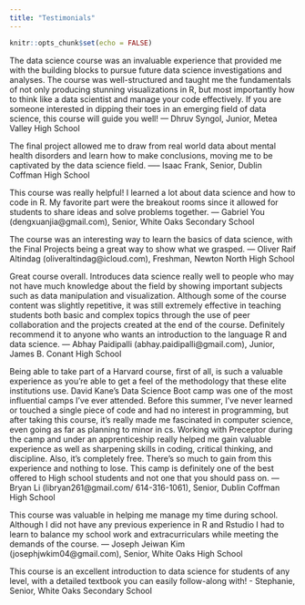 ```yaml
---
title: "Testimonials"
---
```


```r
knitr::opts_chunk$set(echo = FALSE)
```


The data science course was an invaluable experience that provided me with the building blocks to pursue future data science investigations and analyses. The course was well-structured and taught me the fundamentals of not only producing stunning visualizations in R, but most importantly how to think like a data scientist and manage your code effectively. If you are someone interested in dipping their toes in an emerging field of data science, this course will guide you well! --- Dhruv Syngol, Junior, Metea Valley High School

The final project allowed me to draw from real world data about mental health disorders and learn how to make conclusions, moving me to be captivated by the data science field. —-- Isaac Frank, Senior, Dublin Coffman High School

This course was really helpful! I learned a lot about data science and how to code in R. My favorite part were the breakout rooms since it allowed for students to share ideas and solve problems together.  --- Gabriel You (dengxuanjia@gmail.com), Senior, White Oaks Secondary School

The course was an interesting way to learn the basics of data science, with the Final Projects being a great way to show what we grasped. --- Oliver Raif Altindag (oliveraltindag@icloud.com), Freshman, Newton North High School

Great course overall. Introduces data science really well to people who may not have much knowledge about the field by showing important subjects such as data manipulation and visualization. Although some of the course content was slightly repetitive, it was still extremely effective in teaching students both basic and complex topics through the use of peer collaboration and the projects created at the end of the course. Definitely recommend it to anyone who wants an introduction to the language R and data science. --- Abhay Paidipalli (abhay.paidipalli@gmail.com), Junior, James B. Conant High School

Being able to take part of a Harvard course, first of all, is such a valuable experience as you're able to get a feel of the methodology that these elite institutions use. David Kane's Data Science Boot camp was one of the most influential camps I've ever attended. Before this summer, I've never learned or touched a single piece of code and had no interest in programming, but after taking this course, it's really made me fascinated in computer science, even going as far as planning to minor in cs. Working with Preceptor during the camp and under an apprenticeship really helped me gain valuable experience as well as sharpening skills in coding, critical thinking, and discipline. Also, it's completely free. There's so much to gain from this experience and nothing to lose. This camp is definitely one of the best offered to High school students and not one that you should pass on. --- Bryan Li (libryan261@gmail.com/ 614-316-1061), Senior, Dublin Coffman High School

This course was valuable in helping me manage my time during school. Although I did not have any previous experience in R and Rstudio I had to learn to balance my school work and extracurriculars while meeting the demands of the course. --- Joseph Jeiwan Kim (josephjwkim04@gmail.com), Senior, White Oaks High School

This course is an excellent introduction to data science for students of any level, with a detailed textbook you can easily follow-along with! - Stephanie, Senior, White Oaks Secondary School




